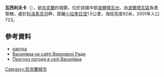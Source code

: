 {{coord|49|38|17|N|34|54|25|E|scale:100000_region:UA|display=title}}

'''瓦西利夫卡'''（{{lang-uk|Василівка}}），是[[烏克蘭|烏克蘭]]的城鎮，位於該國中部[[波爾塔瓦州|波爾塔瓦州]]，由[[波爾塔瓦區|波爾塔瓦區]]負責管轄，處於[[科洛馬克河|科洛馬克河]]畔，距離[[小拉季日涅|小拉季日涅]]1.5公里，海拔高度92米，2001年人口723。

==參考資料==
* [http://gska2.rada.gov.ua/pls/z7502/A005?rdat1=20.11.2007&rf7571=26338 картка]{{dead link|date=2018年3月 |bot=InternetArchiveBot |fix-attempted=yes }}
* [http://gska2.rada.gov.ua/pls/z7502/A005?rdat1=20.11.2007&rf7571=26338 Василівка на сайті Верховної Ради]{{dead link|date=2018年3月 |bot=InternetArchiveBot |fix-attempted=yes }}
* [http://weather.in.ua/ua/poltavskaja/2577 Прогноз погоди в селі Василівка] {{Wayback|url=http://weather.in.ua/ua/poltavskaja/2577 |date=20200806194511 }}

{{Ukraine-geo-stub}}
[[Category:烏克蘭城市|Category:烏克蘭城市]]